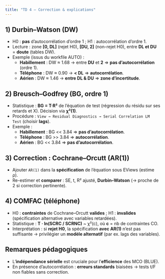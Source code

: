 ```yaml
---
title: "TD 4 — Correction & explications"
---
```


## 1) Durbin–Watson (DW)
- H0 : **pas** d’autocorrélation d’ordre 1 ; H1 : autocorrélation d’ordre 1.
- Lecture : zone **[0, DL]** (rejet H0), **[DU, 2]** (non-rejet H0), entre **DL et DU** = **doute** (tables DW).
- Exemple (issus du workfile AUTO) :  
  - **Habillement** : DW ≈ 1.68 → entre **DU** et **2** ⇒ **pas d’autocorrélation** (ordre 1).  
  - **Téléphone** : DW ≈ 0.90 → **< DL** ⇒ **autocorrélation**.  
  - **Aérien** : DW ≈ 1.46 → **entre DL & DU** ⇒ **zone d’incertitude**.

## 2) Breusch–Godfrey (BG, ordre 1)
- Statistique : **BG = T·R²** de l’équation de test (régression du résidu sur ses retards et X). Décision via **χ²(1)**.
- Procédure : `View → Residual Diagnostics → Serial Correlation LM Test` (choisir **lags**).
- Exemple :  
  - **Habillement** : BG << 3.84 ⇒ **pas d’autocorrélation**.  
  - **Téléphone** : BG >> 3.84 ⇒ **autocorrélation**.  
  - **Aérien** : BG << 3.84 ⇒ **pas d’autocorrélation**.

## 3) Correction : Cochrane–Orcutt (AR(1))
- Ajouter `AR(1)` dans la **spécification** de l’équation sous EViews (estime ρ).  
- Re-estimer et **comparer** : SE, t, R² ajusté, **Durbin–Watson** (→ proche de 2 si correction pertinente).

## 4) COMFAC (téléphone)
- H0 : **contraintes** de Cochrane–Orcutt **valides** ; H1 : **invalides** (spécification alternative avec variables retardées).  
- Statistique : **T · ln(SCRC / SCRNC)** ~ χ²(c), où **c** = nb de contraintes CO.  
- Interprétation : si **rejet H0**, la spécification **avec AR(1)** n’est pas suffisante → privilégier un **modèle alternatif** (par ex. lags des variables).

## Remarques pédagogiques
- L’**indépendance sérielle** est cruciale pour l’**efficience** des MCO (BLUE).  
- En présence d’autocorrélation : **erreurs standards** biaisées → tests t/F non fiables sans correction.
